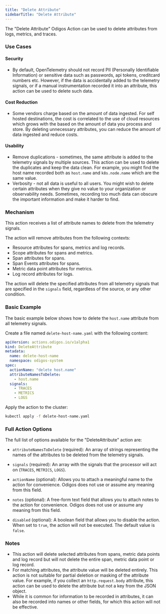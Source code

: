 ---
title: "Delete Attribute"
sidebarTitle: "Delete Attribute"
---

The "Delete Attribute" Odigos Action can be used to delete attributes from logs, metrics, and traces.

### Use Cases

#### Security

- By default, OpenTelemetry should not record PII (Personally Identifiable Information) or sensitive data such as passwords, api tokens, creditcard numbers etc. However, if the data is accidentally added to the telemetry signals, or if a manual instrumentation recorded it into an attribute, this action can be used to delete such data.

#### Cost Reduction

- Some vendors charge based on the amount of data ingested. For self hosted destinations, the cost is correlated to the use of cloud resources which grows with the based on the amount of data you process and store. By deleting unnecessary attributes, you can reduce the amount of data ingested and reduce costs.

#### Usability

- Remove duplications - sometimes, the same attribute is added to the telemetry signals by multiple sources. This action can be used to delete the duplicates and keep the data clean. For example, you might find the host name recorded both as `host.name` and `k8s.node.name` which are the same value.
- Verbosity - not all data is useful to all users. You might wish to delete certain attributes when they give no value to your organization or observability needs. Sometimes, recording too much data can obscure the important information and make it harder to find.


### Mechanism

This action receives a list of attribute names to delete from the telemetry signals.

The action will remove attributes from the following contexts:
- Resource attributes for spans, metrics and log records.
- Scope attributes for spans and metrics.
- Span attributes for spans.
- Span Events attributes for spans.
- Metric data point attributes for metrics.
- Log record attributes for logs.

The action will delete the specified attributes from all telemetry signals that are specified in the `signals` field, regardless of the source, or any other condition.

### Basic Example

The basic example below shows how to delete the `host.name` attribute from all telemetry signals.

Create a file named `delete-host-name.yaml` with the following content:

```yaml
apiVersion: actions.odigos.io/v1alpha1
kind: DeleteAttribute
metadata:
  name: delete-host-name
  namespace: odigos-system
spec:
  actionName: "delete host.name"
  attributeNamesToDelete:
    - host.name
  signals:
    - TRACES
    - METRICS
    - LOGS
```

Apply the action to the cluster:

```bash
kubectl apply -f delete-host-name.yaml
```

### Full Action Options

The full list of options available for the "DeleteAttribute" action are:

- `attributeNamesToDelete` (required): An array of strings representing the names of the attributes to be deleted from the telemetry signals. 

- `signals` (required): An array with the signals that the processor will act on (`TRACES`, `METRICS`, `LOGS`).

- `actionName` (optional): Allows you to attach a meaningful name to the action for convenience. Odigos does not use or assume any meaning from this field.

- `notes` (optional): A free-form text field that allows you to attach notes to the action for convenience. Odigos does not use or assume any meaning from this field.

- `disabled` (optional): A boolean field that allows you to disable the action. When set to `true`, the action will not be executed. The default value is `false`.

### Notes

- This action will delete selected attributes from spans, metric data points and log record but will not delete the entire span, metric data point or log record.
- For matching attributes, the attribute value will be deleted entirely. This action is not suitable for partial deletion or masking of the attribute value. For example, if you collect an `http.request.body` attribute, this action can be used to delete the attribute but not a key from the JSON object.
- While it is common for information to be recorded in attributes, it can also be recorded into names or other fields, for which this action will not be effective.
